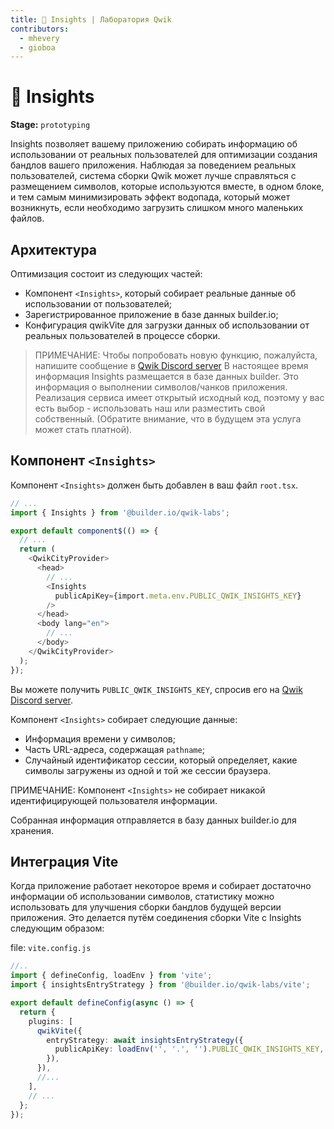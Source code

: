 ```yaml
---
title: 🧪 Insights | Лаборатория Qwik
contributors:
  - mhevery
  - gioboa
---
```


# 🧪 Insights

**Stage:** `prototyping`

Insights позволяет вашему приложению собирать информацию об использовании от реальных пользователей для оптимизации создания бандлов вашего приложения. Наблюдая за поведением реальных пользователей, система сборки Qwik может лучше справляться с размещением символов, которые используются вместе, в одном блоке, и тем самым минимизировать эффект водопада, который может возникнуть, если необходимо загрузить слишком много маленьких файлов.

## Архитектура

Оптимизация состоит из следующих частей:

- Компонент `<Insights>`, который собирает реальные данные об использовании от пользователей;
- Зарегистрированное приложение в базе данных builder.io;
- Конфигурация qwikVite для загрузки данных об использовании от реальных пользователей в процессе сборки.

> ПРИМЕЧАНИЕ:
> Чтобы попробовать новую функцию, пожалуйста, напишите сообщение в [Qwik Discord server](https://qwik.builder.io/chat)
> В настоящее время информация Insights размещается в базе данных builder. Это информация о выполнении символов/чанков приложения.
> Реализация сервиса имеет открытый исходный код, поэтому у вас есть выбор - использовать наш или разместить свой собственный.
> (Обратите внимание, что в будущем эта услуга может стать платной).

## Компонент `<Insights>`

Компонент `<Insights>` должен быть добавлен в ваш файл `root.tsx`.

```typescript
// ...
import { Insights } from '@builder.io/qwik-labs';

export default component$(() => {
  // ...
  return (
    <QwikCityProvider>
      <head>
        // ...
        <Insights
          publicApiKey={import.meta.env.PUBLIC_QWIK_INSIGHTS_KEY}
        />
      </head>
      <body lang="en">
        // ...
      </body>
    </QwikCityProvider>
  );
});
```

Вы можете получить `PUBLIC_QWIK_INSIGHTS_KEY`, спросив его на [Qwik Discord server](https://qwik.builder.io/chat).

Компонент `<Insights>` собирает следующие данные:

- Информация времени у символов;
- Часть URL-адреса, содержащая `pathname`;
- Случайный идентификатор сессии, который определяет, какие символы загружены из одной и той же сессии браузера.

ПРИМЕЧАНИЕ: Компонент `<Insights>` не собирает никакой идентифицирующей пользователя информации.

Собранная информация отправляется в базу данных builder.io для хранения.

## Интеграция Vite

Когда приложение работает некоторое время и собирает достаточно информации об использовании символов, статистику можно использовать для улучшения сборки бандлов будущей версии приложения. Это делается путём соединения сборки Vite с Insights следующим образом:

file: `vite.config.js`
```typescript
//..
import { defineConfig, loadEnv } from 'vite';
import { insightsEntryStrategy } from '@builder.io/qwik-labs/vite';

export default defineConfig(async () => {
  return {
    plugins: [
      qwikVite({
        entryStrategy: await insightsEntryStrategy({
          publicApiKey: loadEnv('', '.', '').PUBLIC_QWIK_INSIGHTS_KEY,
        }),
      }),
      //...
    ],
    // ...
  };
});
```
